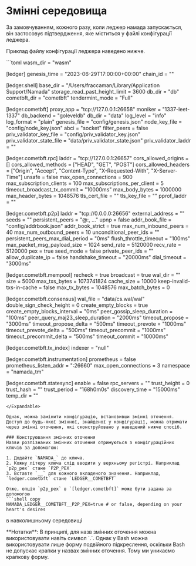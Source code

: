 
# Змінні середовища

За замовчуванням, кожного разу, коли леджер намада запускається, він застосовує підтвердження, яке міститься у файлі конфігурації леджера.

Приклад файлу конфігурації леджера наведено нижче.

<Expandable>
```toml
wasm_dir = "wasm"

[ledger]
genesis_time = "2023-06-29T17:00:00+00:00"
chain_id = "<namada-mainnet>"

[ledger.shell]
base_dir = "/Users/fraccaman/Library/Application Support/Namada"
storage_read_past_height_limit = 3600
db_dir = "db"
cometbft_dir = "cometbft"
tendermint_mode = "Full"

[ledger.cometbft]
proxy_app = "tcp://127.0.0.1:26658"
moniker = "1337-leet-1337"
db_backend = "goleveldb"
db_dir = "data"
log_level = "info"
log_format = "plain"
genesis_file = "config/genesis.json"
node_key_file = "config/node_key.json"
abci = "socket"
filter_peers = false
priv_validator_key_file = "config/priv_validator_key.json"
priv_validator_state_file = "data/priv_validator_state.json"
priv_validator_laddr = ""

[ledger.cometbft.rpc]
laddr = "tcp://127.0.0.1:26657"
cors_allowed_origins = []
cors_allowed_methods = ["HEAD", "GET", "POST"]
cors_allowed_headers = ["Origin", "Accept", "Content-Type", "X-Requested-With", "X-Server-Time"]
unsafe = false
max_open_connections = 900
max_subscription_clients = 100
max_subscriptions_per_client = 5
timeout_broadcast_tx_commit = "10000ms"
max_body_bytes = 1000000
max_header_bytes = 1048576
tls_cert_file = ""
tls_key_file = ""
pprof_laddr = ""

[ledger.cometbft.p2p]
laddr = "tcp://0.0.0.0:26656"
external_address = ""
seeds = ""
persistent_peers = "<peer-id>@<ip>:<port>, ..."
upnp = false
addr_book_file = "config/addrbook.json"
addr_book_strict = true
max_num_inbound_peers = 40
max_num_outbound_peers = 10
unconditional_peer_ids = ""
persistent_peers_max_dial_period = "0ms"
flush_throttle_timeout = "100ms"
max_packet_msg_payload_size = 1024
send_rate = 5120000
recv_rate = 5120000
pex = true
seed_mode = false
private_peer_ids = ""
allow_duplicate_ip = false
handshake_timeout = "20000ms"
dial_timeout = "3000ms"

[ledger.cometbft.mempool]
recheck = true
broadcast = true
wal_dir = ""
size = 5000
max_txs_bytes = 1073741824
cache_size = 10000
keep-invalid-txs-in-cache = false
max_tx_bytes = 1048576
max_batch_bytes = 0

[ledger.cometbft.consensus]
wal_file = "data/cs.wal/wal"
double_sign_check_height = 0
create_empty_blocks = true
create_empty_blocks_interval = "0ms"
peer_gossip_sleep_duration = "100ms"
peer_query_maj23_sleep_duration = "2000ms"
timeout_propose = "3000ms"
timeout_propose_delta = "500ms"
timeout_prevote = "1000ms"
timeout_prevote_delta = "500ms"
timeout_precommit = "1000ms"
timeout_precommit_delta = "500ms"
timeout_commit = "10000ms"

[ledger.cometbft.tx_index]
indexer = "null"

[ledger.cometbft.instrumentation]
prometheus = false
prometheus_listen_addr = ":26660"
max_open_connections = 3
namespace = "namada_tm"

[ledger.cometbft.statesync]
enable = false
rpc_servers = ""
trust_height = 0
trust_hash = ""
trust_period = "168h0m0s"
discovery_time = "15000ms"
temp_dir = ""
```
</Expandable>

Однак, можна замінити конфігурацію, встановивши змінні оточення. 
Доступ до будь-якої змінної, знайденої у конфігурації, можна отримати через змінні оточення, які сконструйовано у наведений нижче спосіб.

### Конструювання змінних оточення
Назви розпізнаних змінних оточення отримуються з конфігураційних ключів за допомогою:

1. Додайте `NAMADA_` до ключа.
2. Кожну літеру ключа слід вводити у верхньому регістрі. Наприклад `p2p_pex` стане `P2P_PEX`
3. Вставте `__` для кожного вкладеного значення. Наприклад, `ledger.cometbft` стане `LEDGER__COMETBFT`

Отже, опція `p2p_pex` в `[ledger.cometbft]` може бути задана за допомогою
```shell copy
NAMADA_LEDGER__COMETBFT__P2P_PEX=true # or false, depending on your heart's desires
``` 
в навколишньому середовищі

<Callout type="warning">
**Нотатки**: 
В принципі, для назв змінних оточення можна використовувати навіть символ `.`. Однак у Bash можна використовувати лише форму подвійного підкреслення, оскільки Bash не допускає крапки у назвах змінних оточення. Тому ми уникаємо крапкову форму.
</Callout>
